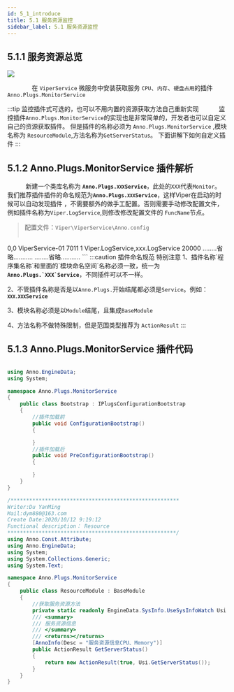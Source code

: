 ```yaml
---
id: 5_1_introduce
title: 5.1 服务资源监控
sidebar_label: 5.1 服务资源监控
---
```


## 5.1.1 服务资源总览

<div style={{width:"100%",textAlign:"center"}}>
    <img src={useBaseUrl("img/dashboard.jpg")} />
</div>

　　　　在 <code>ViperService</code> 
微服务中安装获取服务 <code>CPU</code>、<code>内存</code>、<code>硬盘占用</code>的插件
<code>Anno.Plugs.MonitorService</code>

:::tip 监控插件式可选的，也可以不用内置的资源获取方法自己重新实现
　　　监控插件`Anno.Plugs.MonitorService`的实现也是非常简单的，开发者也可以自定义自己的资源获取插件。
但是插件的名称必须为 `Anno.Plugs.MonitorService` ,模块名称为 `ResourceModule`,方法名称为`GetServerStatus`。
下面讲解下如何自定义插件
:::

## 5.1.2 Anno.Plugs.MonitorService 插件解析

　　　新建一个类库名称为 <b><code>Anno.Plugs.`XXX`Service</code></b>，此处的<code>XXX</code>代表`Monitor`。
我们推荐插件插件的命名规范为<b><code>Anno.Plugs.`XXX`Service</code></b>，这样Viper在启动的时候可以自动发现插件
，不需要额外的做手工配置。否则需要手动修改配置文件，例如插件名称为`Viper.LogService`,则修改修改配置文件的 `FuncName`节点。

>配置文件：`Viper\ViperService\Anno.config`
>> ``` xml
<?xml version="1.0" encoding="utf-8" ?>
<configuration>
  <!--0,0 第一位是 工作站，第二位数据中心
  （所有的 AnnoService 的 两位数不能重复例如不能存在【1,2】【1,2】）
  可以存在【1,2】【2,1】
  -->
  <IdWorker>0,0</IdWorker>
  <!--App名称-->
  <AppName>ViperService-01</AppName>
  <!--监听端口-->
  <Port>7011</Port>
  <!--权重-->
  <Weight>1</Weight>
  <!--功能 非Anno.Plugs  加入方式,多个用逗号`,`隔开-->
  <FuncName>Viper.LogService,xxx.LogService</FuncName>
  <!--忽略的功能 Trace,Logic-->
  <IgnoreFuncName></IgnoreFuncName>
  <!--超时时间毫秒-->
  <TimeOut>20000</TimeOut>
  <!--注册到的目标-->
  <Ts Ip="127.0.0.1" Port="7010"/>
  <IocDll>
    ........省略...........
  </IocDll>
  <appSettings>
    ........省略...........
  </appSettings>
</configuration>
```
:::caution 插件命名规范 特别注意
   1、插件名称`程序集名称`和里面的`模块命名空间`名称必须一致，统一为<b><code>Anno.Plugs.`XXX`Service</code></b>，不同插件可以不一样。
  
   2、不管插件名称是否是以`Anno.Plugs.`开始结尾都必须是`Service`。例如：<b><code>`XXX.XXX`Service</code></b>

   3、模块名称必须是以`Module`结尾，且集成`BaseModule`

   4、方法名称不做特殊限制，但是范围类型推荐为 `ActionResult`
:::


## 5.1.3 Anno.Plugs.MonitorService 插件代码


```csharp title="Bootstrap.cs 这个是插件的初始化加载器"

using Anno.EngineData;
using System;

namespace Anno.Plugs.MonitorService
{
    public class Bootstrap : IPlugsConfigurationBootstrap
    {
        //插件加载前
        public void ConfigurationBootstrap()
        {

        }
        //插件加载后
        public void PreConfigurationBootstrap()
        {

        }
    }
}

```


```csharp title="ResourceModule.cs 监控模块"
/****************************************************** 
Writer:Du YanMing
Mail:dym880@163.com
Create Date:2020/10/12 9:19:12 
Functional description： Resource
******************************************************/
using Anno.Const.Attribute;
using Anno.EngineData;
using System;
using System.Collections.Generic;
using System.Text;

namespace Anno.Plugs.MonitorService
{
    public class ResourceModule : BaseModule
    {
        //获取服务资源方法
        private static readonly EngineData.SysInfo.UseSysInfoWatch Usi = new EngineData.SysInfo.UseSysInfoWatch();
        /// <summary>
        /// 服务资源信息
        /// </summary>
        /// <returns></returns>
        [AnnoInfo(Desc = "服务资源信息CPU、Memory")]
        public ActionResult GetServerStatus()
        {
            return new ActionResult(true, Usi.GetServerStatus());
        }
    }
}

```